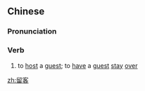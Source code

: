 ==Chinese==
{{zh-forms}}

===Pronunciation===
{{zh-pron
|m=liúkè
|cat=v
}}

===Verb===
{{zh-verb}}

# {{lb|zh|formal}} to [[host]] a [[guest]]; to [[have]] a [[guest]] [[stay]] [[over]]

[[zh:留客]]